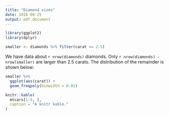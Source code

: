 ```yaml
---
title: "Diamond sizes"
date: 2016-08-25
output: pdf_document
---
```


```r
library(ggplot2)
library(dplyr)

smaller <- diamonds %>% filter(carat <= 2.5)
```

We have data about `r nrow(diamonds)` diamonds. Only 
`r nrow(diamonds) - nrow(smaller)` are larger than
2.5 carats. The distribution of the remainder is shown
below:

```r
smaller %>% 
  ggplot(aes(carat)) + 
  geom_freqpoly(binwidth = 0.01)
```

```r
knitr::kable(
  mtcars[1:5, ], 
  caption = "A knitr kable."
)
```